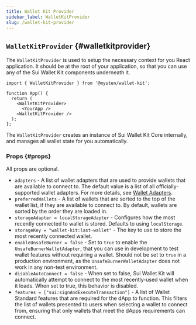 ```yaml
---
title: Wallet Kit Provider
sidebar_label: WalletKitProvider
slug: /wallet-kit-provider
---
```


## `WalletKitProvider` {#walletkitprovider}

The `WalletKitProvider` is used to setup the necessary context for you React application. It should be at the root of your application, so that you can use any of the Sui Wallet Kit components underneath it.

```tsx
import { WalletKitProvider } from '@mysten/wallet-kit';

function App() {
  return (
    <WalletKitProvider>
      <YourApp />
    <WalletKitProvider />
  );
};
```

The `WalletKitProvider` creates an instance of Sui Wallet Kit Core internally, and manages all wallet state for you automatically.

### Props {#props}

All props are optional.

-   `adapters` - A list of wallet adapters that are used to provide wallets that are available to connect to. The default value is a list of all officially-supported wallet adapters. For more details, see [Wallet Adapters](./wallet-adapters).
-   `preferredWallets` - A list of wallets that are sorted to the top of the wallet list, if they are available to connect to. By default, wallets are sorted by the order they are loaded in.
-   `storageAdapter = localStorageAdapter` - Configures how the most recently connected to wallet is stored. Defaults to using `localStorage`.
-   `storageKey = "wallet-kit:last-wallet"` - The key to use to store the most recently connected wallet.
-   `enableUnsafeBurner = false` - Set to `true` to enable the `UnsafeBurnerWalletAdapter`, that you can use in development to test wallet features without requiring a wallet. Should not be set to `true` in a production environment, as the `UnsafeBurnerWalletAdapter` does not work in any non-test environment.
-   `disableAutoConnect = false` - When set to false, Sui Wallet Kit will automatically attempt to connect to the most recently-used wallet when it loads. When set to true, this behavior is disabled.
-   `features = ["sui:signAndExecuteTransaction"]` - A list of Wallet Standard features that are required for the dApp to function. This filters the list of wallets presented to users when selecting a wallet to connect from, ensuring that only wallets that meet the dApps requirements can connect.
